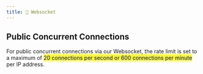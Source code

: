```yaml
---
title: 🔌 Websocket
---
```


## Public Concurrent Connections

For public concurrent connections via our Websocket, the rate limit is set to a maximum of <mark style="color:blue;">20 connections per second or 600 connections per minute</mark> per IP address.
